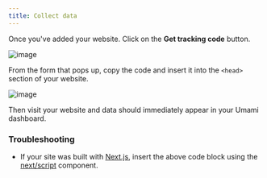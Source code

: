 ```yaml
---
title: Collect data
---
```


Once you've added your website. Click on the **Get tracking code** button.

![image](/images/docs/v1/get-tracking-code.png)

From the form that pops up, copy the code and insert it into the `<head>` section of your website.

![image](/images/docs/v1/tracking-code-form.png)

Then visit your website and data should immediately appear in your Umami dashboard.

### Troubleshooting

- If your site was built with [Next.js](https://nextjs.org/), insert the above code block using the [next/script](https://nextjs.org/docs/pages/api-reference/components/script) component.
